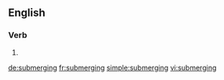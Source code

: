 ==English==

===Verb===
{{head|en}}

# {{present participle of|submerge|lang=en}}

[[de:submerging]]
[[fr:submerging]]
[[simple:submerging]]
[[vi:submerging]]
